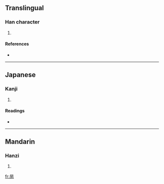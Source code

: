 ==Translingual==

===Han character===
{{Han char|rn=72|rad=日|as=06|sn=10|four=6022<sub>7</sub>|canj=日竹月口 (AHBR), X日竹月口 (XAHBR)}}

# {{defn|Han|sort=日06}}

====References====
* {{Han ref|kx=0495.210|dkj=13904|hdz=21508.100|uh=6651|ud=26193|bh=D1D6|bd=53718}}

----

==Japanese==

===Kanji===
{{ja-kanji|grade=|rs=日06}}

# {{defn|Japanese}}

====Readings====
* {{ja-readings|on=[[きょう]] (kyō), [[こう]] (kō)|kun=[[あきらか]] (akiraka)}}

----

==Mandarin==

===Hanzi===
{{cmn-hanzi|pin=[[xiǎng]] ([[xiang3]])|wg=hsiang<sup>3</sup>}}

# {{defn|Mandarin}}

[[fr:晑]]